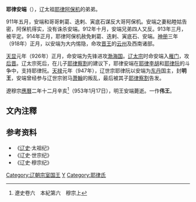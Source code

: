 '''耶律安端'''（{{bd||872年后|953年|1月17日|catIdx=Y}}），辽太祖[[耶律阿保机|耶律阿保机]]的弟弟。

911年五月，安端和哥哥剌葛、迭剌、寅底石谋反大哥阿保机。安端之妻粘睦姑告密，阿保机得实，没有诛杀安端。912年十月，安端兄弟四人又反。913年三月，被平定。914年正月，耶律阿保机赦免剌葛、迭剌、寅底石、安端。[[神册|神册]]三年（918年）正月，以安端为大内惕隐，命攻[[唐庄宗|晋王]]的[[云州_(贞观)|云州]]及西南诸部。

[[天显|天显]]元年（926年）正月，命安端为先锋进攻[[渤海国|渤海国]]。[[辽太宗|辽太宗]]时命安端入[[雁门|雁门]]，攻[[后晋|后晋]]。辽太宗死后，在儿子[[耶律察割|耶律察割]]的建议下，耶律安端在[[耶律李胡|耶律李胡]]和[[辽世宗|耶律阮]]的斗争中，支持耶律阮。[[天禄_(辽朝)|天禄]]元年（947年），辽世宗耶律阮以安端为[[东丹|东丹]]国主，封'''明王'''，安端曾经参与辽世宗驸马[[蕭翰|萧翰]]的叛乱，最后被其子[[耶律察割|耶律察割]]告发。

遼穆宗[[應曆|應曆]]二年十二月辛亥<ref>遼史卷六　本紀第六　穆宗上</ref>（953年1月17日），明王安端薨逝。一作'''伟王'''。

== 文內注釋 ==
{{Reflist}}

== 参考资料 ==

* 《[[辽史|辽史]]·太祖纪》
* 《辽史·世宗纪》
* 《辽史·穆宗纪》
{{start box}}
{{s-before|侄孙[[辽世宗|辽世宗]]}}
{{s-title|[[东丹|东丹王国]][[摄政|摄政]]<br>[[中国|中国]][[中国东北地区|东北地区]][[君主|君主]]|947年—952年}}
{{s-none|东丹国废}}
{{end box}}

[[Category:辽朝宗室国王|Category:辽朝宗室国王]]
[[Category:东丹国君主|Y]]
[[Category:耶律氏|Category:耶律氏]]